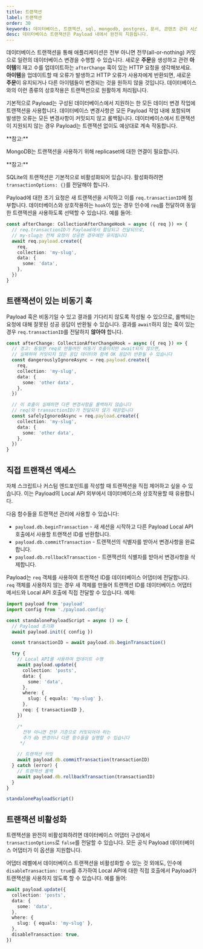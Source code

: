 ```yaml
---
title: 트랜잭션
label: 트랜잭션
order: 30
keywords: 데이터베이스, 트랜잭션, sql, mongodb, postgres, 문서, 콘텐츠 관리 시스템, cms, 헤드리스, typescript, node, react, nextjs
desc: 데이터베이스 트랜잭션은 Payload 내에서 완전히 지원됩니다.
---
```


데이터베이스 트랜잭션을 통해 애플리케이션은 전부 아니면 전무(all-or-nothing) 커밋으로 일련의 데이터베이스 변경을 수행할 수 있습니다. 새로운 **주문**을 생성하고 관련 **아이템**의 재고 수를 업데이트하는 `afterChange` 훅이 있는 HTTP 요청을 생각해보세요. **아이템**을 업데이트할 때 오류가 발생하고 HTTP 오류가 사용자에게 반환되면, 새로운 **주문**이 유지되거나 다른 아이템들이 변경되는 것을 원하지 않을 것입니다. 데이터베이스와의 이런 종류의 상호작용은 트랜잭션으로 원활하게 처리됩니다.

기본적으로 Payload는 구성된 데이터베이스에서 지원하는 한 모든 데이터 변경 작업에 트랜잭션을 사용합니다. 데이터베이스 변경사항은 모든 Payload 작업 내에 포함되며 발생한 오류는 모든 변경사항이 커밋되지 않고 롤백됩니다. 데이터베이스에서 트랜잭션이 지원되지 않는 경우 Payload는 트랜잭션 없이도 예상대로 계속 작동합니다.

<Banner type="info">
  **참고:**

MongoDB는 트랜잭션을 사용하기 위해 replicaset에 대한 연결이 필요합니다.

</Banner>

<Banner type="info">
  **참고:**

SQLite의 트랜잭션은 기본적으로 비활성화되어 있습니다. 활성화하려면 `transactionOptions: {}`를 전달해야 합니다.

</Banner>

Payload에 대한 초기 요청은 새 트랜잭션을 시작하고 이를 `req.transactionID`에 첨부합니다. 데이터베이스와 상호작용하는 `hook`이 있는 경우 인수에 `req`를 전달하여 동일한 트랜잭션을 사용하도록 선택할 수 있습니다. 예를 들어:

```ts
const afterChange: CollectionAfterChangeHook = async ({ req }) => {
  // req.transactionID가 Payload에서 할당되고 전달되므로,
  // my-slug는 전체 요청이 성공한 경우에만 유지됩니다
  await req.payload.create({
    req,
    collection: 'my-slug',
    data: {
      some: 'data',
    },
  })
}
```

## 트랜잭션이 있는 비동기 훅

Payload 훅은 비동기일 수 있고 결과를 기다리지 않도록 작성될 수 있으므로, 롤백되는 요청에 대해 잘못된 성공 응답이 반환될 수 있습니다. 결과를 `await`하지 않는 훅이 있는 경우 `req.transactionID`를 전달하지 **않아야** 합니다.

```ts
const afterChange: CollectionAfterChangeHook = async ({ req }) => {
  // 경고: 동일한 req로 만들어진 비동기 호출이지만 await되지 않으면,
  // 실패하여 커밋되지 않은 응답 데이터와 함께 OK 응답이 반환될 수 있습니다
  const dangerouslyIgnoreAsync = req.payload.create({
    req,
    collection: 'my-slug',
    data: {
      some: 'other data',
    },
  })

  // 이 호출이 실패하면 다른 변경사항을 롤백하지 않습니다
  // req(와 transactionID)가 전달되지 않기 때문입니다
  const safelyIgnoredAsync = req.payload.create({
    collection: 'my-slug',
    data: {
      some: 'other data',
    },
  })
}
```

## 직접 트랜잭션 액세스

자체 스크립트나 커스텀 엔드포인트를 작성할 때 트랜잭션을 직접 제어하고 싶을 수 있습니다. 이는 Payload의 Local API 외부에서 데이터베이스와 상호작용할 때 유용합니다.

다음 함수들을 트랜잭션 관리에 사용할 수 있습니다:

- `payload.db.beginTransaction` - 새 세션을 시작하고 다른 Payload Local API 호출에서 사용할 트랜잭션 ID를 반환합니다.
- `payload.db.commitTransaction` - 트랜잭션의 식별자를 받아서 변경사항을 완료합니다.
- `payload.db.rollbackTransaction` - 트랜잭션의 식별자를 받아서 변경사항을 삭제합니다.

Payload는 `req` 객체를 사용하여 트랜잭션 ID를 데이터베이스 어댑터에 전달합니다. `req` 객체를 사용하지 않는 경우 새 객체를 만들어 트랜잭션 ID를 데이터베이스 어댑터 메서드와 Local API 호출에 직접 전달할 수 있습니다.
예제:

```ts
import payload from 'payload'
import config from './payload.config'

const standalonePayloadScript = async () => {
  // Payload 초기화
  await payload.init({ config })

  const transactionID = await payload.db.beginTransaction()

  try {
    // Local API를 사용하여 업데이트 수행
    await payload.update({
      collection: 'posts',
      data: {
        some: 'data',
      },
      where: {
        slug: { equals: 'my-slug' },
      },
      req: { transactionID },
    })

    /*
      전부 아니면 전무 기준으로 커밋되어야 하는 
      추가 db 변경이나 다른 함수들을 실행할 수 있습니다
     */

    // 트랜잭션 커밋
    await payload.db.commitTransaction(transactionID)
  } catch (error) {
    // 트랜잭션 롤백
    await payload.db.rollbackTransaction(transactionID)
  }
}

standalonePayloadScript()
```

## 트랜잭션 비활성화

트랜잭션을 완전히 비활성화하려면 데이터베이스 어댑터 구성에서 `transactionOptions`로 `false`를 전달할 수 있습니다. 모든 공식 Payload 데이터베이스 어댑터가 이 옵션을 지원합니다.

어댑터 레벨에서 데이터베이스 트랜잭션을 비활성화할 수 있는 것 외에도, 인수에 `disableTransaction: true`를 추가하여 Local API에 대한 직접 호출에서 Payload가 트랜잭션을 사용하지 않도록 할 수 있습니다. 예를 들어:

```ts
await payload.update({
  collection: 'posts',
  data: {
    some: 'data',
  },
  where: {
    slug: { equals: 'my-slug' },
  },
  disableTransaction: true,
})
```